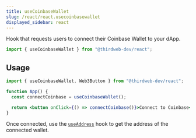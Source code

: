 ```yaml
---
title: useCoinbaseWallet
slug: /react/react.usecoinbasewallet
displayed_sidebar: react
---
```



Hook that requests users to connect their Coinbase Wallet to your dApp.

```jsx
import { useCoinbaseWallet } from "@thirdweb-dev/react";
```

## Usage

```jsx
import { useCoinbaseWallet, Web3Button } from "@thirdweb-dev/react";

function App() {
  const connectCoinbase = useCoinbaseWallet();

  return <button onClick={() => connectCoinbase()}>Connect to Coinbase</button>;
}
```

Once connected, use the [`useAddress`](/react/react.useaddress) hook to get the address of the connected wallet.
